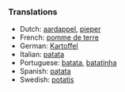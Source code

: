 
===Translations===

*Dutch: [[aardappel]], [[pieper]]
*French: [[pomme de terre]]
*German: [[Kartoffel]]
*Italian: [[patata]]
*Portuguese: [[batata]], [[batatinha]]
*Spanish: [[patata]]
*Swedish: [[potatis]]